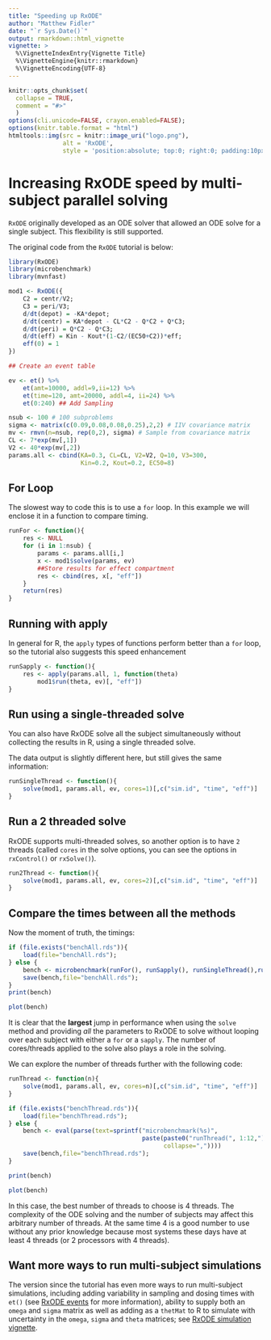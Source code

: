 ```yaml
---
title: "Speeding up RxODE"
author: "Matthew Fidler"
date: "`r Sys.Date()`"
output: rmarkdown::html_vignette
vignette: >
  %\VignetteIndexEntry{Vignette Title}
  %\VignetteEngine{knitr::rmarkdown}
  %\VignetteEncoding{UTF-8}
---
```


```r
knitr::opts_chunk$set(
  collapse = TRUE,
  comment = "#>"
  )
options(cli.unicode=FALSE, crayon.enabled=FALSE);
options(knitr.table.format = "html")
htmltools::img(src = knitr::image_uri("logo.png"), 
               alt = 'RxODE', 
               style = 'position:absolute; top:0; right:0; padding:10px; border: 0;')

```

# Increasing RxODE speed by multi-subject parallel solving
`RxODE` originally developed as an ODE solver that allowed an ODE
solve for a single subject.  This flexibility is still supported.

The original code from the `RxODE` tutorial is below:

```r

library(RxODE)
library(microbenchmark)
library(mvnfast)

mod1 <- RxODE({
    C2 = centr/V2;
    C3 = peri/V3;
    d/dt(depot) = -KA*depot;
    d/dt(centr) = KA*depot - CL*C2 - Q*C2 + Q*C3;
    d/dt(peri) = Q*C2 - Q*C3;
    d/dt(eff) = Kin - Kout*(1-C2/(EC50+C2))*eff;
    eff(0) = 1
})

## Create an event table

ev <- et() %>%
    et(amt=10000, addl=9,ii=12) %>%
    et(time=120, amt=20000, addl=4, ii=24) %>%
    et(0:240) ## Add Sampling

nsub <- 100 # 100 subproblems
sigma <- matrix(c(0.09,0.08,0.08,0.25),2,2) # IIV covariance matrix
mv <- rmvn(n=nsub, rep(0,2), sigma) # Sample from covariance matrix
CL <- 7*exp(mv[,1])
V2 <- 40*exp(mv[,2])
params.all <- cbind(KA=0.3, CL=CL, V2=V2, Q=10, V3=300,
                    Kin=0.2, Kout=0.2, EC50=8)
```

## For Loop
The slowest way to code this is to use a `for` loop.  In this example
we will enclose it in a function to compare timing.

```r
runFor <- function(){
    res <- NULL
    for (i in 1:nsub) {
        params <- params.all[i,]
        x <- mod1$solve(params, ev)
        ##Store results for effect compartment
        res <- cbind(res, x[, "eff"])
    }
    return(res)
}
```
## Running with apply 

In general for R, the `apply` types of functions perform better than a
`for` loop, so the tutorial also suggests this speed enhancement

```r
runSapply <- function(){
    res <- apply(params.all, 1, function(theta)
        mod1$run(theta, ev)[, "eff"])
}
```
## Run using a single-threaded solve

You can also have RxODE solve all the subject simultaneously without
collecting the results in R, using a single threaded solve.

The data output is slightly different here, but still gives the same
information:

```r
runSingleThread <- function(){
    solve(mod1, params.all, ev, cores=1)[,c("sim.id", "time", "eff")]
}
```

## Run a 2 threaded solve

RxODE supports multi-threaded solves, so another option is to have `2`
threads (called `cores` in the solve options, you can see the options
in `rxControl()` or `rxSolve()`). 

```r
run2Thread <- function(){
    solve(mod1, params.all, ev, cores=2)[,c("sim.id", "time", "eff")]
}
```

## Compare the times between all the methods

Now the moment of truth, the timings:

```r
if (file.exists("benchAll.rds")){
    load(file="benchAll.rds");
} else {
    bench <- microbenchmark(runFor(), runSapply(), runSingleThread(),run2Thread())
    save(bench,file="benchAll.rds");
}
print(bench)
```

```r
plot(bench)
```

It is clear that the **largest** jump in performance when using the
`solve` method and providing *all* the parameters to RxODE to solve
without looping over each subject with either a `for` or a `sapply`.
The number of cores/threads applied to the solve also plays a role in
the solving.

We can explore the number of threads further with the following code:

```r
runThread <- function(n){
    solve(mod1, params.all, ev, cores=n)[,c("sim.id", "time", "eff")]
}

if (file.exists("benchThread.rds")){
    load(file="benchThread.rds");
} else {
    bench <- eval(parse(text=sprintf("microbenchmark(%s)",
                                     paste(paste0("runThread(", 1:12,")"),
                                           collapse=","))))
    save(bench,file="benchThread.rds");
}

print(bench)
```

```r
plot(bench)
```

In this case, the best number of threads to choose is 4 threads.  The
complexity of the ODE solving and the number of subjects may affect
this arbitrary number of threads.  At the same time 4 is a good number
to use without any prior knowledge because most systems these days
have at least 4 threads (or 2 processors with 4 threads).

## Want more ways to run multi-subject simulations
The version since the tutorial has even more ways to run multi-subject
simulations, including adding variability in sampling and dosing times
with `et()` (see [RxODE events](RxODE-events.html#add-doses-and-samples-within-a-sampling-window) for more
information), ability to supply both an `omega` and `sigma` matrix as
well as adding as a `thetMat` to R to simulate with uncertainty in the
`omega`, `sigma` and `theta` matrices; see [RxODE simulation
vignette](RxODE-sim-var.html).
